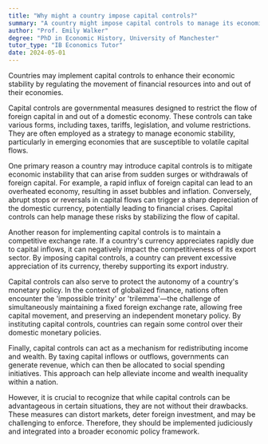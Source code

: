 ```yaml
---
title: "Why might a country impose capital controls?"
summary: "A country might impose capital controls to manage its economic stability by regulating financial inflows and outflows."
author: "Prof. Emily Walker"
degree: "PhD in Economic History, University of Manchester"
tutor_type: "IB Economics Tutor"
date: 2024-05-01
---
```


Countries may implement capital controls to enhance their economic stability by regulating the movement of financial resources into and out of their economies.

Capital controls are governmental measures designed to restrict the flow of foreign capital in and out of a domestic economy. These controls can take various forms, including taxes, tariffs, legislation, and volume restrictions. They are often employed as a strategy to manage economic stability, particularly in emerging economies that are susceptible to volatile capital flows.

One primary reason a country may introduce capital controls is to mitigate economic instability that can arise from sudden surges or withdrawals of foreign capital. For example, a rapid influx of foreign capital can lead to an overheated economy, resulting in asset bubbles and inflation. Conversely, abrupt stops or reversals in capital flows can trigger a sharp depreciation of the domestic currency, potentially leading to financial crises. Capital controls can help manage these risks by stabilizing the flow of capital.

Another reason for implementing capital controls is to maintain a competitive exchange rate. If a country's currency appreciates rapidly due to capital inflows, it can negatively impact the competitiveness of its export sector. By imposing capital controls, a country can prevent excessive appreciation of its currency, thereby supporting its export industry.

Capital controls can also serve to protect the autonomy of a country's monetary policy. In the context of globalized finance, nations often encounter the 'impossible trinity' or 'trilemma'—the challenge of simultaneously maintaining a fixed foreign exchange rate, allowing free capital movement, and preserving an independent monetary policy. By instituting capital controls, countries can regain some control over their domestic monetary policies.

Finally, capital controls can act as a mechanism for redistributing income and wealth. By taxing capital inflows or outflows, governments can generate revenue, which can then be allocated to social spending initiatives. This approach can help alleviate income and wealth inequality within a nation.

However, it is crucial to recognize that while capital controls can be advantageous in certain situations, they are not without their drawbacks. These measures can distort markets, deter foreign investment, and may be challenging to enforce. Therefore, they should be implemented judiciously and integrated into a broader economic policy framework.
    